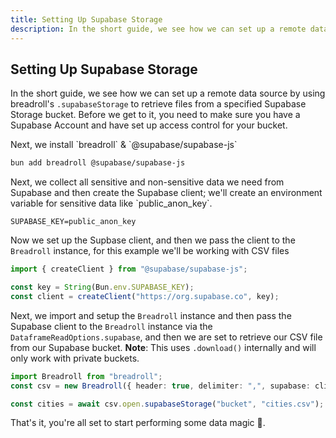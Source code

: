 ```yaml
---
title: Setting Up Supabase Storage
description: In the short guide, we see how we can set up a remote data source by using breadroll's `.supabaseStorage` to retrieve files from a specified Supabase Storage bucket.
---
```



## Setting Up Supabase Storage

In the short guide, we see how we can set up a remote data source by using breadroll's `.supabaseStorage` to retrieve files from a specified Supabase Storage bucket. Before we get to it, you need to make sure you have a <Link className="text-blue-600 underline" href="https://supabase.com" target="_blank">Supabase Account</Link> and have <Link className="text-blue-600 underline" href="https://supabase.com/docs/guides/storage/security/access-control" target="_blank">set up access control</Link> for your bucket.

<div className="mt-10">
Next, we install `breadroll` & `@supabase/supabase-js`

```bash filename="bash" copy
bun add breadroll @supabase/supabase-js
```

</div>

<div className="mt-6">
Next, we collect all sensitive and non-sensitive data we need from Supabase and then create the Supabase client; we'll create an <Link className="text-blue-600 underline" href="https://bun.sh/docs/runtime/env" target="_blank">environment variable</Link> for sensitive data like `public_anon_key`.

```.env filename=".env"
SUPABASE_KEY=public_anon_key
```

Now we set up the Supbase client, and then we pass the client to the `Breadroll` instance, for this example we'll be working with CSV files

```ts filename="index.ts" copy
import { createClient } from "@supabase/supabase-js";

const key = String(Bun.env.SUPABASE_KEY);
const client = createClient("https://org.supabase.co", key);
```

Next, we import and setup the `Breadroll` instance and then pass the Supabase client to the `Breadroll` instance via the `DataframeReadOptions.supabase`, and then we are set to retrieve our CSV file from our Supabase bucket. **Note**: This uses `.download()` internally and will only work with <Link className="text-blue-600 underline" href="https://supabase.com/docs/reference/javascript/storage-from-download" target="_blank">private</Link> buckets.

```ts filename="index.ts" copy
import Breadroll from "breadroll";
const csv = new Breadroll({ header: true, delimiter: ",", supabase: client });

const cities = await csv.open.supabaseStorage("bucket", "cities.csv");
```

That's it, you're all set to start performing some data magic 🧙.

</div>
